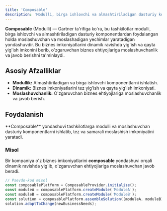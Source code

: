 ```yaml
---
title: 'Composable'
description: 'Modulli, birga ishlovchi va almashtiriladigan dasturiy komponentlardan foydalangan holda moslashuvchan yechimlar yaratish yondashuvi.'
---
```


**Composable** (Modulli) — Gartner ta'rifiga ko'ra, bu tashkilotlar modulli, birga ishlovchi va almashtiriladigan dasturiy komponentlardan foydalangan holda moslashuvchan va moslashadigan yechimlar yaratadigan yondashuvdir. Bu biznes imkoniyatlarini dinamik ravishda yig'ish va qayta yig'ish imkonini berib, o'zgaruvchan biznes ehtiyojlariga moslashuvchanlik va javob berishni ta'minlaydi.

## Asosiy Afzalliklar

- **Modullik:** Almashtiriladigan va birga ishlovchi komponentlarni ishlatish.
- **Dinamik:** Biznes imkoniyatlarini tez yig'ish va qayta yig'ish imkoniyati.
- **Moslashuvchanlik:** O'zgaruvchan biznes ehtiyojlariga moslashuvchanlik va javob berish.

## Foydalanish

<Callout>
  **Composable** yondashuvi tashkilotlarga modulli va moslashuvchan dasturiy komponentlarni ishlatib, tez va samarali
  moslashish imkoniyatini yaratadi.
</Callout>

### Misol

Bir kompaniya o'z biznes imkoniyatlarini **composable** yondashuvi orqali dinamik ravishda yig'ib, o'zgaruvchan ehtiyojlariga moslashuvchan javob beradi.

```js
// Psevdo-kod misol
const composablePlatform = ComposableProvider.initialize();
const moduleA = composablePlatform.createModule('ModuleA');
const moduleB = composablePlatform.createModule('ModuleB');
const solution = composablePlatform.assembleSolution([moduleA, moduleB]);
solution.adaptToChange(newBusinessNeeds);
```

